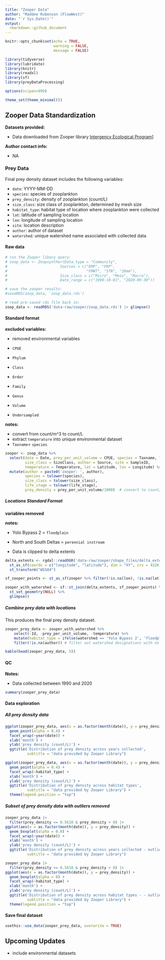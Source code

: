 ```yaml
---
title: "Zooper Data"
author: "Maddee Rubenson (FlowWest)"
date: "`r Sys.Date()`"
output:
  rmarkdown::github_document
---
```


```r
knitr::opts_chunk$set(echo = TRUE,
                      warning = FALSE, 
                      message = FALSE)

library(tidyverse)
library(lubridate)
library(knitr)
library(readxl)
library(sf)
library(preyDataProcessing)

options(scipen=999)

theme_set(theme_minimal())
```

## Zooper Data Standardization

**Datasets provided:**

-   Data downloaded from Zooper library [Intergency Ecological Program](https://github.com/InteragencyEcologicalProgram/zooper)]

**Author contact info:**

-   NA

### Prey Data

Final prey density dataset includes the following variables:

-   `date`: YYYY-MM-DD
-   `species`: species of zooplankton
-   `prey_density`: density of zooplankton (count/L)
-   `size_class`: size class of zooplankton, determined by mesh size
-   `habitat_type`: habitat type of location where zooplankton were collected
-   `lat`: latitude of sampling location
-   `lon`: longitude of sampling location
-   `site`: location description
-   `author`: author of dataset
-   `watershed`: unique watershed name associated with collected data

#### Raw data

```r

# run the Zooper libary query: 
# zoop_data <- Zoopsynther(Data_type = "Community", 
#                        Sources = c("EMP", "FRP", 
#                                    "FMWT", "STN", "20mm"), 
#                        Size_class = c("Micro", "Meso", "Macro"), 
#                        Date_range = c("1990-10-01", "2020-09-30"))

# save the zooper results: 
#saveRDS(zoop_data, 'zoop_data.rds')

# read pre-saved rds file back in:
zoop_data <- readRDS('data-raw/zooper/zoop_data.rds') |> glimpse()

```

#### Standard format

**excluded variables:**

-   removed environmental variables

-   `CPUE`

-   `Phylum`

-   `Class`

-   `Order`

-   `Family`

-   `Genus`

-   `Volume`

-   `Undersampled`

**notes:**

-   convert from count/m\^3 to count/L
-   extract `temperature` into unique environmental dataset
-   `Taxname`= `species`

```r
zooper <- zoop_data %>%
  select(date = Date, prey_per_unit_volume = CPUE, species = Taxname, life_stage = Lifestage,
         size_class = SizeClass, author = Source, site = SampleID, 
         temperature = Temperature, lat = Latitude, lon = Longitude) %>% 
  mutate(author = paste0('zooper: ', author), 
         species = tolower(species), 
         size_class = tolower(size_class), 
         life_stage = tolower(life_stage), 
         prey_density = prey_per_unit_volume/1000)  # convert to count/L from count/m^3
```

##### Locations Standard Format

**variables removed**

**notes:**

-   Yolo Bypass 2 = `floodplain`

-   North and South Deltas = `perennial instream`

-   Data is clipped to delta extents

```r
delta_extents <- rgdal::readOGR('data-raw/zooper/shape_files/delta_extents/HabitatExtentsForCorreigh.shp') %>%
  st_as_sf(coords = c("longitude", "latitude"), dim = "XY", crs = 4326) %>%
  st_transform("WGS84")

sf_zooper_points <- st_as_sf(zooper %>% filter(!is.na(lon), !is.na(lat)), coords = c('lon', 'lat'), crs = 4326, remove = FALSE)

zooper_with_watershed <- sf::st_join(delta_extents, sf_zooper_points) %>%
  st_set_geometry(NULL) %>%
  glimpse()


```

##### Combine prey data with locations

This produces the final prey density dataset.

```r

zooper_prey_data <- zooper_with_watershed %>%
    select(-Id, -prey_per_unit_volume, -temperature) %>%
    mutate(habitat_type = ifelse(watershed == 'Yolo Bypass 2', 'floodplain', 'perennial instream')) %>%
    filter(!is.na(author)) # filter out watershed designations with no intersection

kable(head(zooper_prey_data, 5))

```

#### QC

**Notes:**

-   Data collected between 1990 and 2020

```r
summary(zooper_prey_data)
```

#### Data exploration

##### All prey density data

```r
ggplot(zooper_prey_data, aes(x = as.factor(month(date)), y = prey_density)) + 
  geom_point(alpha = 0.4) + 
  facet_wrap(~year(date)) + 
  xlab('month') +
  ylab('prey density (count/L)') + 
  ggtitle('Distribution of prey density across years collected', 
          subtitle = "data provided by Zooper Library") 

ggplot(zooper_prey_data, aes(x = as.factor(month(date)), y = prey_density)) +
  geom_point(alpha = 0.4) +
  facet_wrap(~habitat_type) +
  xlab('month') +
  ylab('prey density (count/L)') +
  ggtitle('Distribution of prey density across habitat types',
          subtitle = "data provided by Zooper Library") +
  theme(legend.position = "top")

```

##### Subset of prey density data with outliers removed

```r

zooper_prey_data |> 
  filter(prey_density <= 0.5618 & prey_density > 0) |> 
ggplot(aes(x = as.factor(month(date)), y = prey_density)) + 
  geom_boxplot(alpha = 0.0) + 
  facet_wrap(~year(date)) + 
  xlab('month') +
  ylab('prey density (count/L)') + 
  ggtitle('Distribution of prey density across years collected - outliers removed', 
          subtitle = "data provided by Zooper Library") 

zooper_prey_data |> 
  filter(prey_density <= 0.5618 & prey_density > 0) |> 
ggplot(aes(x = as.factor(month(date)), y = prey_density)) +
  geom_boxplot(alpha = 0) +
  facet_wrap(~habitat_type) +
  xlab('month') +
  ylab('prey density (count/L)') +
  ggtitle('Distribution of prey density across habitat types - - outliers removed',
          subtitle = "data provided by Zooper Library") +
  theme(legend.position = "top")

```


#### Save final dataset

```r

usethis::use_data(zooper_prey_data, overwrite = TRUE)

```

## Upcoming Updates

* include environmental datasets
